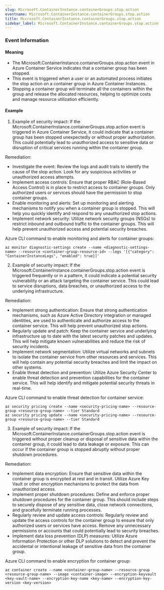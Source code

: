 ```yaml
--- 
slug: Microsoft.ContainerInstance.containerGroups.stop.action
eventname: Microsoft.ContainerInstance.containerGroups.stop.action
title: Microsoft.ContainerInstance.containerGroups.stop.action
sidebar_label: Microsoft.ContainerInstance.containerGroups.stop.action
---
```

                       
### Event Information

#### Meaning

- The Microsoft.ContainerInstance.containerGroups.stop.action event in Azure Container Service indicates that a container group has been stopped.
- This event is triggered when a user or an automated process initiates the stop action on a container group in Azure Container Instances.
- Stopping a container group will terminate all the containers within the group and release the allocated resources, helping to optimize costs and manage resource utilization efficiently.

#### Example

1. Example of security impact: If the Microsoft.ContainerInstance.containerGroups.stop.action event is triggered in Azure Container Service, it could indicate that a container group has been stopped unexpectedly or without proper authorization. This could potentially lead to unauthorized access to sensitive data or disruption of critical services running within the container group.

Remediation:
- Investigate the event: Review the logs and audit trails to identify the cause of the stop action. Look for any suspicious activities or unauthorized access attempts.
- Implement access controls: Ensure that proper RBAC (Role-Based Access Control) is in place to restrict access to container groups. Only authorized users or services should have the permission to stop container groups.
- Enable monitoring and alerts: Set up monitoring and alerting mechanisms to notify you when a container group is stopped. This will help you quickly identify and respond to any unauthorized stop actions.
- Implement network security: Utilize network security groups (NSGs) to restrict inbound and outbound traffic to the container groups. This will help prevent unauthorized access and potential security breaches.

Azure CLI command to enable monitoring and alerts for container groups:
```
az monitor diagnostic-settings create --name <diagnostic-settings-name> --resource <container-group-resource-id> --logs '[{"category": "ContainerInstanceLogs", "enabled": true}]'
```

2. Example of security impact: If the Microsoft.ContainerInstance.containerGroups.stop.action event is triggered frequently or in a pattern, it could indicate a potential security vulnerability or an attack targeting the container service. This could lead to service disruptions, data breaches, or unauthorized access to the underlying infrastructure.

Remediation:
- Implement strong authentication: Ensure that strong authentication mechanisms, such as Azure Active Directory integration or managed identities, are used to authenticate and authorize access to the container service. This will help prevent unauthorized stop actions.
- Regularly update and patch: Keep the container service and underlying infrastructure up to date with the latest security patches and updates. This will help mitigate known vulnerabilities and reduce the risk of security incidents.
- Implement network segmentation: Utilize virtual networks and subnets to isolate the container service from other resources and services. This will help contain any potential security breaches and limit the impact on other systems.
- Enable threat detection and prevention: Utilize Azure Security Center to enable threat detection and prevention capabilities for the container service. This will help identify and mitigate potential security threats in real-time.

Azure CLI command to enable threat detection for container service:
```
az security pricing create --name <security-pricing-name> --resource-group <resource-group-name> --tier Standard
az security pricing update --name <security-pricing-name> --resource-group <resource-group-name> --tier Standard
```

3. Example of security impact: If the Microsoft.ContainerInstance.containerGroups.stop.action event is triggered without proper cleanup or disposal of sensitive data within the container group, it could lead to data leakage or exposure. This can occur if the container group is stopped abruptly without proper shutdown procedures.

Remediation:
- Implement data encryption: Ensure that sensitive data within the container group is encrypted at rest and in transit. Utilize Azure Key Vault or other encryption mechanisms to protect the data from unauthorized access.
- Implement proper shutdown procedures: Define and enforce proper shutdown procedures for the container group. This should include steps to securely dispose of any sensitive data, close network connections, and gracefully terminate running processes.
- Regularly review and update access controls: Regularly review and update the access controls for the container group to ensure that only authorized users or services have access. Remove any unnecessary permissions or accounts that could potentially lead to security breaches.
- Implement data loss prevention (DLP) measures: Utilize Azure Information Protection or other DLP solutions to detect and prevent the accidental or intentional leakage of sensitive data from the container group.

Azure CLI command to enable encryption for container group:
```
az container create --name <container-group-name> --resource-group <resource-group-name> --image <container-image> --encryption-keyvault <key-vault-name> --encryption-key-name <key-name> --encryption-key-version <key-version>
```


 